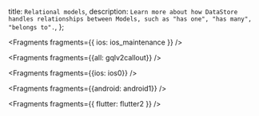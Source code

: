   title: `Relational models`,
  description: `Learn more about how DataStore handles relationships between Models, such as "has one", "has many", "belongs to".`,
};


<Fragments fragments={{ ios: ios_maintenance }} />


<Fragments fragments={{all: gqlv2callout}} />


<Fragments fragments={{ios: ios0}} />


<Fragments fragments={{android: android1}} />


<Fragments fragments={{ flutter: flutter2 }} />